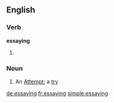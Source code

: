 ==English==

===Verb===
'''essaying'''

# {{present participle of|[[essay]]}}

===Noun===
{{en-noun}}

# An [[attempt|Attempt]]; a [[try]]

[[de:essaying]]
[[fr:essaying]]
[[simple:essaying]]